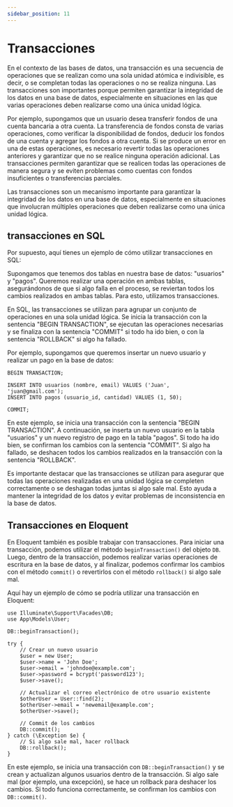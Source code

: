 ```yaml
---
sidebar_position: 11
---
```


# Transacciones

En el contexto de las bases de datos, una transacción es una secuencia de operaciones que se realizan como una sola unidad atómica e indivisible, es decir, o se completan todas las operaciones o no se realiza ninguna. Las transacciones son importantes porque permiten garantizar la integridad de los datos en una base de datos, especialmente en situaciones en las que varias operaciones deben realizarse como una única unidad lógica.

Por ejemplo, supongamos que un usuario desea transferir fondos de una cuenta bancaria a otra cuenta. La transferencia de fondos consta de varias operaciones, como verificar la disponibilidad de fondos, deducir los fondos de una cuenta y agregar los fondos a otra cuenta. Si se produce un error en una de estas operaciones, es necesario revertir todas las operaciones anteriores y garantizar que no se realice ninguna operación adicional. Las transacciones permiten garantizar que se realicen todas las operaciones de manera segura y se eviten problemas como cuentas con fondos insuficientes o transferencias parciales.

Las transacciones son un mecanismo 
importante para garantizar la integridad de los datos en 
una base de datos, especialmente en situaciones que involucran múltiples operaciones que deben realizarse como una única unidad lógica.

## transacciones en SQL

Por supuesto, aquí tienes un ejemplo de cómo utilizar transacciones en SQL:

Supongamos que tenemos dos tablas en nuestra base de datos: "usuarios" y "pagos". Queremos realizar una operación en ambas tablas, asegurándonos de que si algo falla en el proceso, se reviertan todos los cambios realizados en ambas tablas. Para esto, utilizamos transacciones.

En SQL, las transacciones se utilizan para agrupar un conjunto de operaciones en una sola unidad lógica. Se inicia la transacción con la sentencia "BEGIN TRANSACTION", se ejecutan las operaciones necesarias y se finaliza con la sentencia "COMMIT" si todo ha ido bien, o con la sentencia "ROLLBACK" si algo ha fallado.

Por ejemplo, supongamos que queremos insertar un nuevo usuario y realizar un pago en la base de datos:

```
BEGIN TRANSACTION;

INSERT INTO usuarios (nombre, email) VALUES ('Juan', 'juan@gmail.com');
INSERT INTO pagos (usuario_id, cantidad) VALUES (1, 50);

COMMIT;
```

En este ejemplo, se inicia una transacción con la sentencia "BEGIN TRANSACTION". A continuación, se inserta un nuevo usuario en la tabla "usuarios" y un nuevo registro de pago en la tabla "pagos". Si todo ha ido bien, se confirman los cambios con la sentencia "COMMIT". Si algo ha fallado, se deshacen todos los cambios realizados en la transacción con la sentencia "ROLLBACK".

Es importante destacar que las transacciones se utilizan 
para asegurar que todas las operaciones realizadas en una 
unidad lógica se completen correctamente o se deshagan todas juntas 
si algo sale mal. Esto ayuda a mantener la 
integridad de los datos y evitar problemas de inconsistencia en la 
base de datos.

## Transacciones en Eloquent

En Eloquent también es posible trabajar con transacciones. Para iniciar una transacción, podemos utilizar el método `beginTransaction()` del objeto `DB`. Luego, dentro de la transacción, podemos realizar varias operaciones de escritura en la base de datos, y al finalizar, podemos confirmar los cambios con el método `commit()` o revertirlos con el método `rollback()` si algo sale mal.

Aquí hay un ejemplo de cómo se podría utilizar una transacción en Eloquent:

```
use Illuminate\Support\Facades\DB;
use App\Models\User;

DB::beginTransaction();

try {
    // Crear un nuevo usuario
    $user = new User;
    $user->name = 'John Doe';
    $user->email = 'johndoe@example.com';
    $user->password = bcrypt('password123');
    $user->save();

    // Actualizar el correo electrónico de otro usuario existente
    $otherUser = User::find(2);
    $otherUser->email = 'newemail@example.com';
    $otherUser->save();

    // Commit de los cambios
    DB::commit();
} catch (\Exception $e) {
    // Si algo sale mal, hacer rollback
    DB::rollback();
}
```

En este ejemplo, se inicia una transacción con `DB::beginTransaction()` y se crean y actualizan algunos usuarios dentro de la transacción. Si algo sale mal (por ejemplo, una excepción), se hace un rollback para deshacer los cambios. Si todo funciona correctamente, se confirman los cambios con `DB::commit()`.